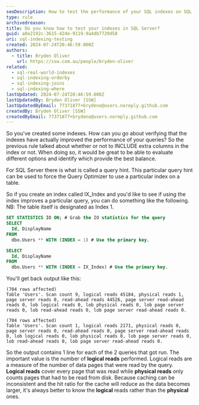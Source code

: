 ```yaml
---
seoDescription: How to test the performance of your SQL indexes on SQL Server
type: rule
archivedreason:
title: Do you know how to test your indexes in SQL Server?
guid: a0a2192c-3615-424e-9119-9a4db7729d58
uri: sql-indexing-testing
created: 2024-07-24T20:46:59.000Z
authors:
  - title: Bryden Oliver
    url: https://ssw.com.au/people/bryden-oliver
related:
  - sql-real-world-indexes
  - sql-indexing-orderby
  - sql-indexing-joins
  - sql-indexing-where
lastUpdated: 2024-07-24T20:46:59.000Z
lastUpdatedBy: Bryden Oliver [SSW]
lastUpdatedByEmail: 77371877+brydeno@users.noreply.github.com
createdBy: Bryden Oliver [SSW]
createdByEmail: 77371877+brydeno@users.noreply.github.com
---
```


So you've created some indexes. How can you go about verifying that the indexes have actually improved the performance of your queries?
So the previous rule talked about whether or not to INCLUDE extra columns in the index or not. When doing so, it would be great to be able to evaluate different options and identify which provide the best balance.

For SQL Server there is what is called a query hint. This particular query hint can be used to force the Query Optimizer to use a particular index on a table.

So if you create an index called IX_Index and you'd like to see if using the index improves a particular query, you can do something like the following. NB: The table itself is designated as Index 1.

```sql
SET STATISTICS IO ON; # Grab the IO statistics for the query
SELECT
  Id, DisplayName
FROM
  dbo.Users ** WITH (INDEX = 1) # Use the primary key.

SELECT
  Id, DisplayName
FROM
  dbo.Users ** WITH (INDEX = IX_Index) # Use the primary key.
```

You'll get back output like this:

```text
(704 rows affected)
Table 'Users'. Scan count 9, logical reads 45184, physical reads 1, page server reads 0, read-ahead reads 44526, page server read-ahead reads 0, lob logical reads 0, lob physical reads 0, lob page server reads 0, lob read-ahead reads 0, lob page server read-ahead reads 0.

(704 rows affected)
Table 'Users'. Scan count 1, logical reads 2171, physical reads 0, page server reads 0, read-ahead reads 0, page server read-ahead reads 0, lob logical reads 0, lob physical reads 0, lob page server reads 0, lob read-ahead reads 0, lob page server read-ahead reads 0.
```

So the output contains 1 line for each of the 2 queries that got run. The important value is the number of **logical reads** performed. Logical reads are a measure of the number of data pages that were read by the query. **Logical reads** cover every page that was read while **physical reads** only counts pages that had to be read from disk. Because caching can be inconsistent and the hit ratio for the cache will reduce as the data becomes larger, it's always better to know the **logical** reads rather than the **physical** ones.
